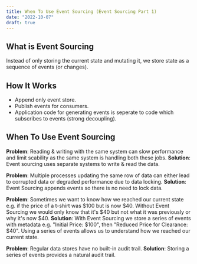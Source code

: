 ```yaml
---
title: When To Use Event Sourcing (Event Sourcing Part 1)
date: "2022-10-07"
draft: true
---
```


## What is Event Sourcing
Instead of only storing the current state and mutating it, we store state as a sequence of events (or changes).

## How It Works
- Append only event store.
- Publish events for consumers.
- Application code for generating events is seperate to code which subscribes to events (strong decoupling).

## When To Use Event Sourcing
**Problem**: Reading & writing with the same system can slow performance and limit 
scability as the same system is handling both these jobs.
**Solution**: Event sourcing uses separate systems to write & read the data.

**Problem**: Multiple processes updating the same row of data can either lead to 
corrupted data or degraded performance due to data locking.
**Solution**: Event Sourcing appends events so there is no need to lock data.

**Problem**: Sometimes we want to know how we reached our current state e.g. 
if the price of a t-shirt was $100 but is now $40. Without Event Sourcing 
we would only know that it's $40 but not what it was previously or why it's now $40.
**Solution**: With Event Sourcing we store a series of events with metadata e.g. 
"Initial Price: $100", then "Reduced Price for Clearance: $40". 
Using a series of events allows us to understand how we reached our current state.

**Problem**: Regular data stores have no built-in audit trail.
**Solution**: Storing a series of events provides a natural audit trail.